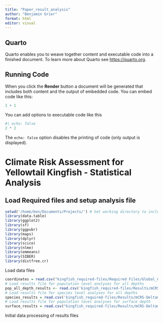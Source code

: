 ```yaml
---
title: "Paper_result_analysis"
author: "Benjamin Grier"
format: html
editor: visual
---
```


## Quarto

Quarto enables you to weave together content and executable code into a finished document. To learn more about Quarto see <https://quarto.org>.

## Running Code

When you click the **Render** button a document will be generated that includes both content and the output of embedded code. You can embed code like this:

```r
1 + 1
```

You can add options to executable code like this

```r
#| echo: false
2 * 2
```

The `echo: false` option disables the printing of code (only output is displayed).

# Climate Risk Assessment for Yellowtail Kingfish - Statistical Analysis

## Load Required files and setup analysis file

```r
setwd('/home/ben/Documents/Projects/') # Set working directory to include all required files.
library(data.table)
library(ggplot2)
library(sf)
library(ggpubr)
library(maps)
library(dplyr)
library(scico)
library(nlme)
library(emmeans)
library(SIBER)
library(distfree.cr)
```

Load data files 
```r
coordinates = read.csv("kingfish_required-files/Required Files/Global_Coordinates.csv") # Load coordinate point data 
# Load results file for population level analyses for all depths
pop_all_depth_results <- read.csv('kingfish_required-files/Results/mCRS-DeltamCRS RAW/DeltaCRS_mCRS_RAW_depth_together.csv')
# Load results file for species level analyses for all depths
species_results = read.csv('kingfish_required-files/Results/mCRS-DeltamCRS RAW/DeltaCRS_mCRS_RAW_depth_together_SpL.csv')
# Load results file for population level analyses for surface depth
surface_results = read.csv("kingfish_required-files/Results/mCRS-DeltamCRS RAW/DeltaCRS_mCRS_RAW_surface_depth.csv")
```

Initial data processing of results files